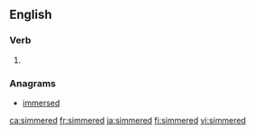 ==English==

===Verb===
{{head|en|verb form}}

# {{en-past of|simmer}}

===Anagrams===
* [[immersed#English|immersed]]

[[ca:simmered]]
[[fr:simmered]]
[[ja:simmered]]
[[fi:simmered]]
[[vi:simmered]]